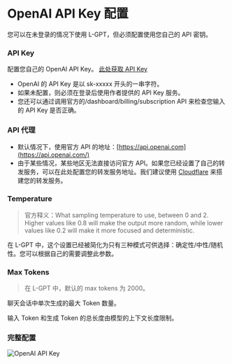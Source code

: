 # OpenAI API Key 配置

您可以在未登录的情况下使用 L-GPT，但必须配置使用您自己的 API 密钥。

### API Key

配置您自己的 OpenAI API Key。 [此处获取 API Key](https://platform.openai.com/account/api-keys)

- OpenAI 的 API Key 是以 sk-xxxxx 开头的一串字符。
- 如果未配置，则必须在登录后使用作者提供的 API Key 服务。
- 您还可以通过调用官方的/dashboard/billing/subscription API 来检查您输入的 API Key 是否正确。

### API 代理

- 默认情况下，使用官方 API 的地址：[https://api.openai.com](https://api.openai.com/)
- 由于某些情况，某些地区无法直接访问官方 API。如果您已经设置了自己的转发服务，可以在此处配置您的转发服务地址。我们建议使用 [Cloudflare](https://www.cloudflare.com/) 来搭建您的转发服务。

### Temperature

> 官方释义：What sampling temperature to use, between 0 and 2. Higher values like 0.8 will make the output more random, while lower values like 0.2 will make it more focused and deterministic.

在 L-GPT 中，这个设置已经被简化为只有三种模式可供选择：确定性/中性/随机性。您可以根据自己的需要调整此参数。

### Max Tokens

> 在 L-GPT 中，默认的 max tokens 为 2000。

聊天会话中单次生成的最大 Token 数量。

输入 Token 和生成 Token 的总长度由模型的上下文长度限制。

### 完整配置

![OpenAI API Key](/api-key-configure/open-ai/configure.png)
